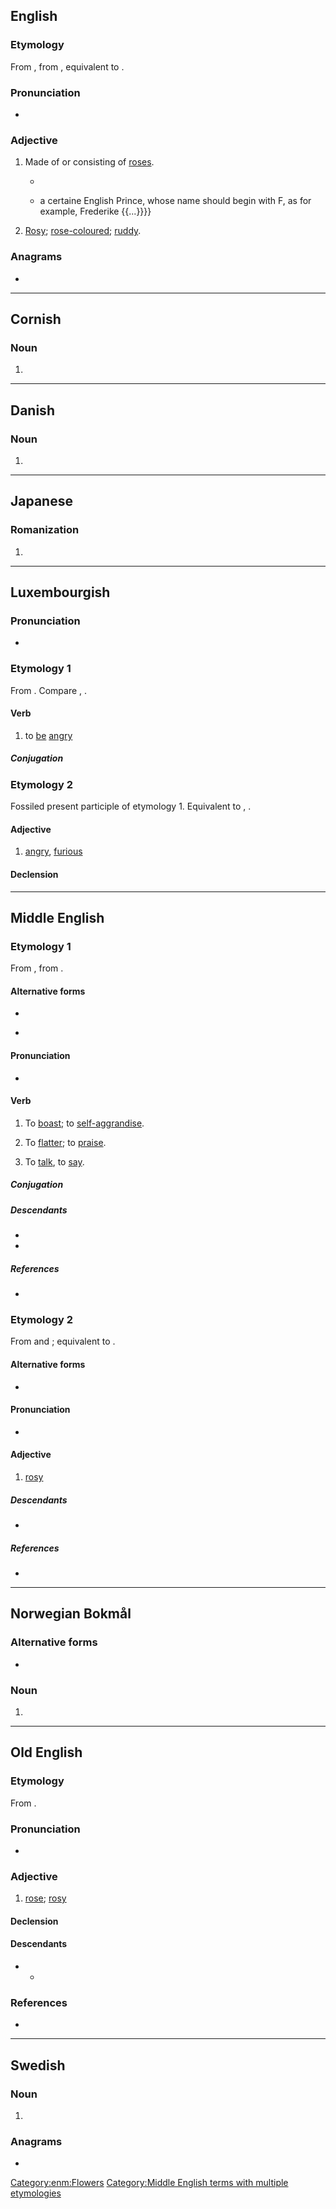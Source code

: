 {{also|Rosen}}
==English==

===Etymology===
From {{inh|en|enm|rosen|t=rosy|id=rosy}}, from {{inh|en|ang|rōsen||of roses; rosy}}, equivalent to {{suffix|en|rose|en|id2=made of}}.

===Pronunciation===
* {{rhymes|en|əʊzən}}

===Adjective===
{{en-adj}}

# {{lb|en|obsolete|or|archaic}} Made of or consisting of [[rose]]s.
#* {{quote-text|en|year=1662|author=Alexander Petrie|title=A Compendious History of the Catholick Church|passage=In the year 1577. he confirmed the Fraternity of the Virgine Mary, and by Bull he gave Indulgences for a year unto all who would say a '''Rosen''' crown unto the Virgine, that is, if they would say five ''Paternosters'', and fifty ''Ave Maryas''.}}
#* {{quote-text|en|year=2002|author=Marsha Keith Schuchard|title=Restoring the Temple of Vision|passage=Prediction, the Image whereof is a Crowne with a Rose, or a '''Rosen''' Crown, with the letter F seated or planted upon the same {{...}} a certaine English Prince, whose name should begin with F, as for example, Frederike {{...}}}}
# {{lb|en|obsolete|or|archaic}} [[rosy|Rosy]]; [[rose-coloured]]; [[ruddy]].

{{Webster 1913}}

===Anagrams===
* {{anagrams|en|a=enors|Ensor|Neros|Norse|Roens|Rones|neros|noser|oners|renos|senor|seron|señor|snore}}

----

==Cornish==

===Noun===
{{head|kw|singulative|g=f}}

# {{singulative of|kw|ros||roses}}

----

==Danish==

===Noun===
{{head|da|noun form|g=c}}

# {{definite singular of|da|rose}}

----

==Japanese==

===Romanization===
{{ja-romaji}}

# {{ja-romanization of|ろせん}}

----

==Luxembourgish==

===Pronunciation===
* {{IPA|lb|/ˈʀoːzən/}}

===Etymology 1===
From {{inh|lb|gmh|rāsen}}. Compare {{cog|de|rasen}}, {{cog|nl|razen}}.

====Verb====
{{lb-verb||geroost|sinn}}

# to [[be]] [[angry]]

=====Conjugation=====
{{rfinfl|lb|verb}}

===Etymology 2===
Fossiled present participle of etymology 1. Equivalent to {{cog|de|rasend}}, {{cog|nl|razend}}.

====Adjective====
{{lb-adj}}

# [[angry]], [[furious]]

====Declension====
{{lb-decl-adj}}

----

==Middle English==

===Etymology 1===
From {{bor|enm|non|hrósa}}, from {{der|enm|gem-pro|*hrōþsōną}}.

====Alternative forms====
* {{alter|enm|ros|rose|rosenn}}
* {{a|Northern}} {{alter|enm|royse|rowse|ruse|ruson|ruysse}}

====Pronunciation====
* {{IPA|enm|/ˈroːzən/}}

====Verb====
{{enm-verb|stem=ros}}

# {{senseid|enm|to boast}} To [[boast]]; to [[self-]][[aggrandise]].
# To [[flatter]]; to [[praise]].
# {{lb|enm|rare}} To [[talk]], to [[say]].

=====Conjugation=====
{{enm-conj-wk|ros}}

=====Descendants=====
* {{desc|en|roose}}
* {{desc|sco|ruise}}

=====References=====
* {{R:MED Online|rọ̄sen|v|MED37871}}

===Etymology 2===
From {{inh|enm|ang|rōsen}} and {{bor|enm|fro|rosin}}; equivalent to {{af|enm|rose|-en}}.

====Alternative forms====
* {{alter|enm|rosyn|rosyne}}

====Pronunciation====
* {{IPA|enm|/ˈroːzən/|/rɔˈziːn/|/ˈrɔːzin/|/ˈrɔːzən/}}

====Adjective====
{{enm-adj|rosene}}

# {{senseid|enm|rosy}} [[rosy]] {{gloss|made of or like rose}}

=====Descendants=====
* {{desc|en|rosen}}

=====References=====
* {{R:MED Online|rō̆sen(e|adj|MED37872}}

[[Category:enm:Flowers]]
[[Category:Middle English terms with multiple etymologies]]

----

==Norwegian Bokmål==

===Alternative forms===
* {{l|nb|rosa}}

===Noun===
{{head|nb|noun form|g=m|g2=f}}

# {{inflection of|nb|rose||definite|m|s}}

----

==Old English==

===Etymology===
From {{af|ang|rōse|-en}}.

===Pronunciation===
* {{ang-IPA|rōsen}}

===Adjective===
{{ang-adj|rōsen}}

# {{lb|ang|relational}} [[rose]]; [[rosy]]

====Declension====
{{ang-adecl|rōsen}}

====Descendants====
* {{desc|enm|rosen}}
** {{desc|en|rosen}}

===References===
* {{R:ang:BT|rósen|ref=025980}}

----

==Swedish==

===Noun===
{{head|sv|noun form}}

# {{sv-noun-form-def|ros}}

===Anagrams===
* {{anagrams|sv|a=enors|orens|ornes|reson|senor}}